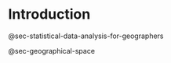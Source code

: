# Introduction {#sec-introduction}

@sec-statistical-data-analysis-for-geographers

@sec-geographical-space
